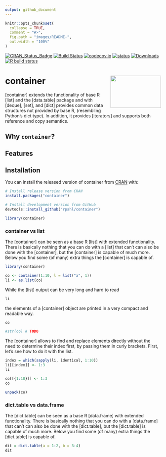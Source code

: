 ```yaml
---
output: github_document
---
```


<!-- README.md is generated from README.Rmd. Please edit that file -->

```r
knitr::opts_chunk$set(
  collapse = TRUE,
  comment = "#>",
  fig.path = "images/README-",
  out.width = "100%"
)
```


<!-- badges: start -->
[![CRAN_Status_Badge](http://www.r-pkg.org/badges/version/container)](https://cran.r-project.org/package=container)
[![Build Status](https://travis-ci.org/rpahl/container.png?branch=master)](https://travis-ci.org/rpahl/container)
[![codecov.io](https://codecov.io/github/rpahl/container/coverage.svg?branch=master)](https://codecov.io/github/rpahl/container?branch=master)
[![status](https://tinyverse.netlify.com/badge/container)](https://CRAN.R-project.org/package=container)
[![Downloads](http://cranlogs.r-pkg.org/badges/container)](http://www.r-pkg.org/pkg/container)
[![R build status](https://github.com/rpahl/container/workflows/R-CMD-check/badge.svg)](https://github.com/rpahl/container/actions)
<!-- badges: end -->

# container <img src="images/logo.png" align="right" width="163" height="104"/>

[container] extends the functionality of base R [list] and the [data.table]
package and with [deque], [set], and [dict] provides common data structures
not provided by base R, (resembling Python's dict type).
In addition, it provides [iterators] and supports both reference and copy
semantics.

## Why `container`?


## Features


## Installation

You can install the released version of container from
[CRAN](https://CRAN.R-project.org) with:

```r
# Install release version from CRAN
install.packages("container")

# Install development version from GitHub
devtools::install_github("rpahl/container")
```

```r
library(container)
```

### container vs list
The [container] can be seen as a base R [list] with extended functionality.
There is basically nothing that you can do with a [list] that
can't can also be done with the [container], but the [container] is
capable of much more. Below you find some (of many) extra things the
[container] is capable of.

```r
library(container)

co <- container(1:10, l = list("a", 1))
li <- as.list(co)
```

While the [list] output can be very long and hard to read
```r
li
```

the elements of a [container] object are printed in a very compact and
readable way.
```r
co
```

```r
#str(co) # TODO
```

The [container] allows to find and replace elements directly without the need
to determine their index first, by passing them in curly brackets. First, let's
see how to do it with the list.
```r
index = which(sapply(li, identical, 1:10))
li[[index]] <- 1:3
li
```

```r
co[[{1:10}]] <- 1:3
co
```

```r
unpack(co)
```

### dict.table vs data.frame
The [dict.table] can be seen as a base R [data.frame] with
extended functionality.
There is basically nothing that you can do with a [data.frame] that
can't can also be done with the [dict.table], but the [dict.table] is
capable of much more. Below you find some (of many) extra things the
[dict.table] is capable of.

```r
dit = dict.table(a = 1:2, b = 3:4)
dit
```


